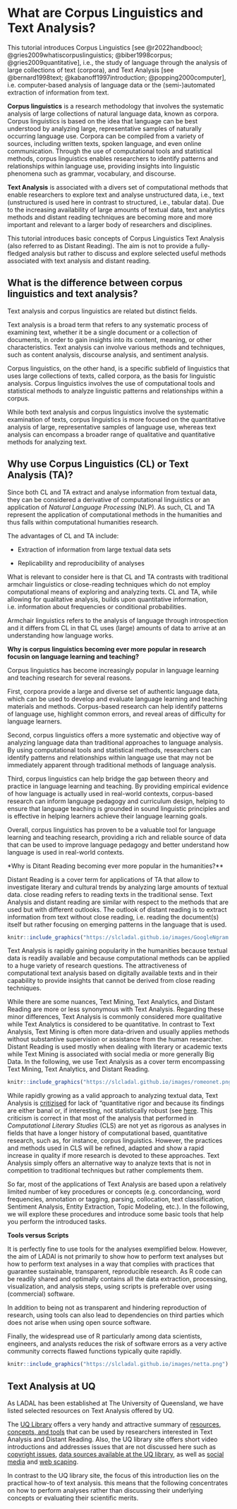 # What are Corpus Linguistics and Text Analysis?


This tutorial introduces Corpus Linguistics [see @r2022handboocl; @gries2009whatiscorpuslinguistics; @biber1998corpus; @gries2009quantitative], i.e., the study of language through the analysis of large collections of text (corpora),  and Text Analysis [see @bernard1998text; @kabanoff1997introduction; @popping2000computer], i.e. computer-based analysis of language data or the (semi-)automated extraction of information from text. 

**Corpus linguistics** is a research methodology that involves the systematic analysis of large collections of natural language data, known as corpora. Corpus linguistics is based on the idea that language can be best understood by analyzing large, representative samples of naturally occurring language use. Corpora can be compiled from a variety of sources, including written texts, spoken language, and even online communication. Through the use of computational tools and statistical methods, corpus linguistics enables researchers to identify patterns and relationships within language use, providing insights into linguistic phenomena such as grammar, vocabulary, and discourse.

**Text Analysis** is associated with a divers set of computational methods that enable researchers to explore text and analyse unstructured data, i.e., text (unstructured is used here in contrast to structured, i.e., tabular data). Due to the increasing availability of large amounts of textual data, text analytics methods and distant reading techniques are becoming more and more important and relevant to a larger body of researchers and disciplines.

This tutorial introduces basic concepts of Corpus Linguistics Text Analysis (also referred to as Distant Reading). The aim is not to provide a fully-fledged analysis but rather to discuss and explore selected useful methods associated with text analysis and distant reading. 

## What is the difference between corpus linguistics and text analysis? {-}

Text analysis and corpus linguistics are related but distinct fields.

Text analysis is a broad term that refers to any systematic process of examining text, whether it be a single document or a collection of documents, in order to gain insights into its content, meaning, or other characteristics. Text analysis can involve various methods and techniques, such as content analysis, discourse analysis, and sentiment analysis.

Corpus linguistics, on the other hand, is a specific subfield of linguistics that uses large collections of texts, called corpora, as the basis for linguistic analysis. Corpus linguistics involves the use of computational tools and statistical methods to analyze linguistic patterns and relationships within a corpus.

While both text analysis and corpus linguistics involve the systematic examination of texts, corpus linguistics is more focused on the quantitative analysis of large, representative samples of language use, whereas text analysis can encompass a broader range of qualitative and quantitative methods for analyzing text.


## Why use Corpus Linguistics (CL) or Text Analysis (TA)? {-}

Since both CL and TA extract and analyse information from textual data, they can be considered a derivative of computational linguistics or an application of *Natural Language Processing* (NLP). As such, CL and TA represent the application of computational methods in the humanities and thus falls within computational humanities research. 

The advantages of CL and TA include:

* Extraction of information from large textual data sets

* Replicability and reproducibility of analyses

What is relevant to consider here is that CL and TA contrasts with traditional armchair linguistics or close-reading techniques which do not employ computational means of exploring and analyzing texts. CL and TA, while allowing for qualitative analysis, builds upon quantitative information, i.e. information about frequencies or conditional probabilities. 

Armchair linguistics refers to the analysis of language through introspection and it differs from CL in that CL uses (large) amounts of data to arrive at an understanding how language works. 

**Why is corpus linguistics becoming ever more popular in research focusin on language learning and teaching?**

Corpus linguistics has become increasingly popular in language learning and teaching research for several reasons.

First, corpora provide a large and diverse set of authentic language data, which can be used to develop and evaluate language learning and teaching materials and methods. Corpus-based research can help identify patterns of language use, highlight common errors, and reveal areas of difficulty for language learners.

Second, corpus linguistics offers a more systematic and objective way of analyzing language data than traditional approaches to language analysis. By using computational tools and statistical methods, researchers can identify patterns and relationships within language use that may not be immediately apparent through traditional methods of language analysis.

Third, corpus linguistics can help bridge the gap between theory and practice in language learning and teaching. By providing empirical evidence of how language is actually used in real-world contexts, corpus-based research can inform language pedagogy and curriculum design, helping to ensure that language teaching is grounded in sound linguistic principles and is effective in helping learners achieve their language learning goals.

Overall, corpus linguistics has proven to be a valuable tool for language learning and teaching research, providing a rich and reliable source of data that can be used to improve language pedagogy and better understand how language is used in real-world contexts.

*Why is Ditant Reading becoming ever more popular in the humanities?**

Distant Reading is a cover term for applications of TA that allow to investigate literary and cultural trends by analyzing large amounts of textual data. close reading refers to reading texts in the traditional sense. Text Analysis and distant reading are similar with respect to the methods that are used but with different outlooks. The outlook of distant reading is to extract information from text without close reading, i.e. reading the document(s) itself but rather focusing on emerging patterns in the language that is used. 

```r
knitr::include_graphics("https://slcladal.github.io/images/GoogleNgram.png")
```

Text Analysis is rapidly gaining popularity in the humanities because textual data is readily available and because computational methods can be applied to a huge variety of research questions. The attractiveness of computational text analysis based on digitally available texts and in their capability to provide insights that cannot be derived from close reading techniques.

While there are some nuances, Text Mining, Text Analytics, and Distant Reading are more or less synonymous with Text Analysis. Regarding these minor differences, Text Analysis is commonly considered more qualitative while Text Analytics is considered to be quantitative. In contrast to Text Analysis, Text Mining is often more data-driven and usually applies methods without substantive supervision or assistance from the human researcher. Distant Reading is used mostly when dealing with literary or academic texts while Text Mining is associated with social media or more generally Big Data. In the following, we use Text Analysis as a cover term encompassing Text Mining, Text Analytics, and Distant Reading.



```r
knitr::include_graphics("https://slcladal.github.io/images/romeonet.png")
```

While rapidly growing as a valid approach to analyzing textual data, Text Analysis is [critizised](https://www.chronicle.com/article/The-Digital-Humanities-Debacle/245986)  for lack of "quantitative rigor and because its findings are either banal or, if interesting, not statistically robust (see [here](https://www.chronicle.com/article/The-Digital-Humanities-Debacle/245986). This criticism is correct in that most of the analysis that performed in *Computational Literary Studies* (CLS) are not yet as rigorous as analyses in fields that have a longer history of computational based, quantitative research, such as, for instance, corpus linguistics. However, the practices and methods used in CLS will be refined, adapted and show a rapid increase in quality if more research is devoted to these approaches. Text Analysis simply offers an alternative way to analyze texts that is not in competition to traditional techniques but rather complements them.

So far, most of the applications of Text Analysis are based upon a relatively limited number of key procedures or concepts (e.g. concordancing, word frequencies, annotation or tagging, parsing, collocation, text classification, Sentiment Analysis, Entity Extraction, Topic Modeling, etc.). In the following, we will explore these procedures and introduce some basic tools that help you perform the introduced tasks. 

**Tools versus Scripts**

It is perfectly fine to use tools for the analyses exemplified below. However, the aim of LADAl is not primarily to show how to perform text analyses but how to perform text analyses in a way that complies with practices that guarantee sustainable, transparent, reproducible research. As R code can be readily shared and optimally contains all the data extraction, processing, visualization, and analysis steps, using scripts is preferable over using (commercial) software. 

In addition to being not as transparent and hindering reproduction of research, using tools can also lead to dependencies on third parties which does not arise when using open source software. 

Finally, the widespread use of R particularly among data scientists, engineers, and analysts reduces the risk of software errors as a very active community corrects flawed functions typically quite rapidly. 
```r
knitr::include_graphics("https://slcladal.github.io/images/netta.png")
```

## Text Analysis at UQ {-}

As LADAL has been established at The University of Queensland, we have listed selected resources on Text Analysis offered by UQ.

The [UQ Library](https://www.library.uq.edu.au/) offers a very handy and attractive summary of [resources, concepts, and tools](https://guides.library.uq.edu.au/research-techniques/text-mining-analysis/introduction) that can be used by researchers interested in Text Analysis and Distant Reading. Also, the UQ library site offers short video introductions and addresses issues that are not discussed here such as [copyright issues](https://guides.library.uq.edu.au/research-techniques/text-mining-analysis/considerations), [data sources available at the UQ library](https://guides.library.uq.edu.au/research-techniques/text-mining-analysis/sources-of-text-data), as well as [social media](https://guides.library.uq.edu.au/research-techniques/text-mining-analysis/sources-of-text-data) and [web scaping](https://guides.library.uq.edu.au/research-techniques/text-mining-analysis/web-scraping).

In contrast to the UQ library site, the focus of this introduction lies on the practical how-to of text analysis. this means that the following concentrates on how to perform analyses rather than discussing their underlying concepts or evaluating their scientific merits. 

